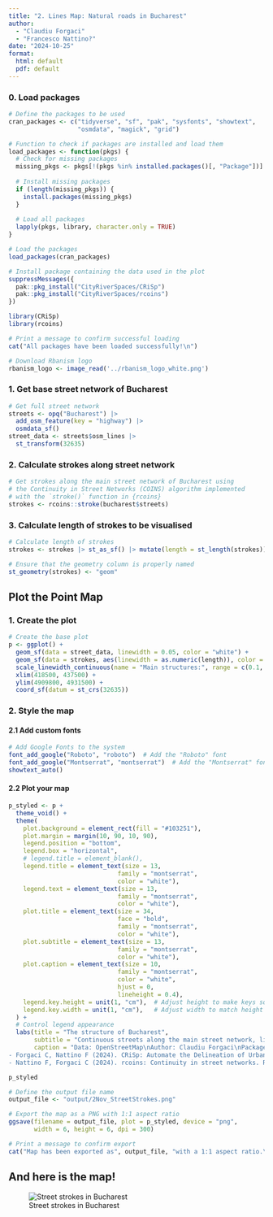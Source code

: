 ```yaml
---
title: "2. Lines Map: Natural roads in Bucharest"
author:
  - "Claudiu Forgaci"
  - "Francesco Nattino?"
date: "2024-10-25"
format: 
  html: default
  pdf: default
---
```


### 0. Load packages

```r
# Define the packages to be used
cran_packages <- c("tidyverse", "sf", "pak", "sysfonts", "showtext", 
                   "osmdata", "magick", "grid")

# Function to check if packages are installed and load them
load_packages <- function(pkgs) {
  # Check for missing packages
  missing_pkgs <- pkgs[!(pkgs %in% installed.packages()[, "Package"])]
  
  # Install missing packages
  if (length(missing_pkgs)) {
    install.packages(missing_pkgs)
  }
  
  # Load all packages
  lapply(pkgs, library, character.only = TRUE)
}

# Load the packages
load_packages(cran_packages)

# Install package containing the data used in the plot
suppressMessages({
  pak::pkg_install("CityRiverSpaces/CRiSp")
  pak::pkg_install("CityRiverSpaces/rcoins")
})

library(CRiSp)
library(rcoins)

# Print a message to confirm successful loading
cat("All packages have been loaded successfully!\n")
```

```r
# Download Rbanism logo
rbanism_logo <- image_read('../rbanism_logo_white.png')
```


### 1. Get base street network of Bucharest

```r
# Get full street network
streets <- opq("Bucharest") |> 
  add_osm_feature(key = "highway") |> 
  osmdata_sf()
street_data <- streets$osm_lines |> 
  st_transform(32635)
```

### 2. Calculate strokes along street network

```r
# Get strokes along the main street network of Bucharest using 
# the Continuity in Street Networks (COINS) algorithm implemented
# with the `stroke()` function in {rcoins}
strokes <- rcoins::stroke(bucharest$streets)
```

### 3. Calculate length of strokes to be visualised

```r
# Calculate length of strokes
strokes <- strokes |> st_as_sf() |> mutate(length = st_length(strokes))

# Ensure that the geometry column is properly named
st_geometry(strokes) <- "geom"
```

## Plot the Point Map

### 1. Create the plot

```r
# Create the base plot
p <- ggplot() +
  geom_sf(data = street_data, linewidth = 0.05, color = "white") +
  geom_sf(data = strokes, aes(linewidth = as.numeric(length)), color = "#FFFFC5") +
  scale_linewidth_continuous(name = "Main structures:", range = c(0.1, 1.2)) +
  xlim(418500, 437500) +
  ylim(4909800, 4931500) +
  coord_sf(datum = st_crs(32635))
```

### 2. Style the map

#### 2.1 Add custom fonts

```r
# Add Google Fonts to the system
font_add_google("Roboto", "roboto")  # Add the "Roboto" font
font_add_google("Montserrat", "montserrat")  # Add the "Montserrat" font
showtext_auto()
```

#### 2.2 Plot your map

```r
p_styled <- p +
  theme_void() +
  theme(
    plot.background = element_rect(fill = "#103251"),
    plot.margin = margin(10, 90, 10, 90),
    legend.position = "bottom",
    legend.box = "horizontal",
    # legend.title = element_blank(), 
    legend.title = element_text(size = 13,
                              family = "montserrat",
                              color = "white"), 
    legend.text = element_text(size = 13,
                              family = "montserrat",
                              color = "white"),  
    plot.title = element_text(size = 34,
                              face = "bold",
                              family = "montserrat",
                              color = "white"), 
    plot.subtitle = element_text(size = 13,
                              family = "montserrat",
                              color = "white"), 
    plot.caption = element_text(size = 10,
                              family = "montserrat",
                              color = "white",
                              hjust = 0,
                              lineheight = 0.4),
    legend.key.height = unit(1, "cm"),  # Adjust height to make keys squared
    legend.key.width = unit(1, "cm"),   # Adjust width to match height
  ) +
  # Control legend appearance
  labs(title = "The structure of Bucharest",
       subtitle = "Continuous streets along the main street network, lineweight by length\n",
       caption = "Data: OpenStreetMap\nAuthor: Claudiu Forgaci\nPackages used:
- Forgaci C, Nattino F (2024). CRiSp: Automate the Delineation of Urban River Spaces. R package version 0.0.0.9000, https://cityriverspaces.github.io/CRiSp/.
- Nattino F, Forgaci C (2024). rcoins: Continuity in street networks. R package version 0.0.0.9000, https://cityriverspaces.github.io/rcoins/") 

p_styled
```

```r
# Define the output file name
output_file <- "output/2Nov_StreetStrokes.png"

# Export the map as a PNG with 1:1 aspect ratio
ggsave(filename = output_file, plot = p_styled, device = "png", 
       width = 6, height = 6, dpi = 300)

# Print a message to confirm export
cat("Map has been exported as", output_file, "with a 1:1 aspect ratio.\n")
```

## And here is the map!

![Street strokes in Bucharest](output/2-streetstrokes.png)
